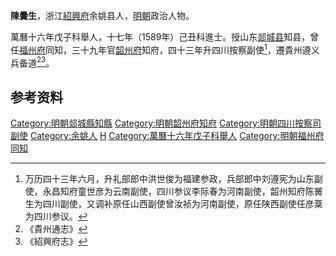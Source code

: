 '''陳黌生'''，浙江[[紹興府|紹興府]]余姚县人，[[明朝|明朝]]政治人物。

萬曆十六年戊子科舉人，十七年（1589年）己丑科進士。授山东[[郯城县|郯城县]]知县，曾任[[福州府|福州府]]同知，三十九年官[[韶州府|韶州府]]知府，四十三年升四川按察副使<ref>万历四十三年六月，升礼部郎中洪世俊为福建参政，兵部郎中刘遵宪为山东副使，永昌知府童世彦为云南副使，四川参议李际春为河南副使，韶州知府陈黉生为四川副使，又调补原任山西副使曾汝祯为河南副使，原任陕西副使任彦棻为四川参议。</ref>，遷貴州遵义兵备道<ref>《貴州通志》</ref><ref>《紹興府志》</ref>。

==参考资料==
{{reflist}}

{{明朝人物小作品}}
{{萬曆十七年己丑科殿試金榜}}
{{DEFAULTSORT:Chen陳}}
[[Category:明朝郯城縣知縣|Category:明朝郯城縣知縣]]
[[Category:明朝韶州府知府|Category:明朝韶州府知府]]
[[Category:明朝四川按察司副使|Category:明朝四川按察司副使]]
[[Category:余姚人|Category:余姚人]]
[[Category:陳姓|H]]
[[Category:萬曆十六年戊子科舉人|Category:萬曆十六年戊子科舉人]]
[[Category:明朝福州府同知|Category:明朝福州府同知]]
